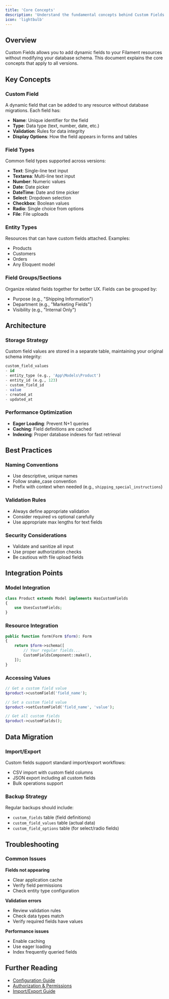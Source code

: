 ```yaml
---
title: 'Core Concepts'
description: 'Understand the fundamental concepts behind Custom Fields'
icon: 'lightbulb'
---
```


## Overview

Custom Fields allows you to add dynamic fields to your Filament resources without modifying your database schema. This document explains the core concepts that apply to all versions.

## Key Concepts

### Custom Field
A dynamic field that can be added to any resource without database migrations. Each field has:
- **Name**: Unique identifier for the field
- **Type**: Data type (text, number, date, etc.)
- **Validation**: Rules for data integrity
- **Display Options**: How the field appears in forms and tables

### Field Types
Common field types supported across versions:
- **Text**: Single-line text input
- **Textarea**: Multi-line text input
- **Number**: Numeric values
- **Date**: Date picker
- **DateTime**: Date and time picker
- **Select**: Dropdown selection
- **Checkbox**: Boolean values
- **Radio**: Single choice from options
- **File**: File uploads

### Entity Types
Resources that can have custom fields attached. Examples:
- Products
- Customers
- Orders
- Any Eloquent model

### Field Groups/Sections
Organize related fields together for better UX. Fields can be grouped by:
- Purpose (e.g., "Shipping Information")
- Department (e.g., "Marketing Fields")
- Visibility (e.g., "Internal Only")

## Architecture

### Storage Strategy
Custom field values are stored in a separate table, maintaining your original schema integrity:

```sql
custom_field_values
- id
- entity_type (e.g., 'App\Models\Product')
- entity_id (e.g., 123)
- custom_field_id
- value
- created_at
- updated_at
```

### Performance Optimization
- **Eager Loading**: Prevent N+1 queries
- **Caching**: Field definitions are cached
- **Indexing**: Proper database indexes for fast retrieval

## Best Practices

### Naming Conventions
- Use descriptive, unique names
- Follow snake_case convention
- Prefix with context when needed (e.g., `shipping_special_instructions`)

### Validation Rules
- Always define appropriate validation
- Consider required vs optional carefully
- Use appropriate max lengths for text fields

### Security Considerations
- Validate and sanitize all input
- Use proper authorization checks
- Be cautious with file upload fields

## Integration Points

### Model Integration
```php
class Product extends Model implements HasCustomFields
{
    use UsesCustomFields;
}
```

### Resource Integration
```php
public function form(Form $form): Form
{
    return $form->schema([
        // Your regular fields...
        CustomFieldsComponent::make(),
    ]);
}
```

### Accessing Values
```php
// Get a custom field value
$product->customField('field_name');

// Set a custom field value
$product->setCustomField('field_name', 'value');

// Get all custom fields
$product->customFields();
```

## Data Migration

### Import/Export
Custom fields support standard import/export workflows:
- CSV import with custom field columns
- JSON export including all custom fields
- Bulk operations support

### Backup Strategy
Regular backups should include:
- `custom_fields` table (field definitions)
- `custom_field_values` table (actual data)
- `custom_field_options` table (for select/radio fields)

## Troubleshooting

### Common Issues

**Fields not appearing**
- Clear application cache
- Verify field permissions
- Check entity type configuration

**Validation errors**
- Review validation rules
- Check data types match
- Verify required fields have values

**Performance issues**
- Enable caching
- Use eager loading
- Index frequently queried fields

## Further Reading

- [Configuration Guide](/essentials/configuration)
- [Authorization & Permissions](/essentials/authorization)
- [Import/Export Guide](/essentials/import-export)